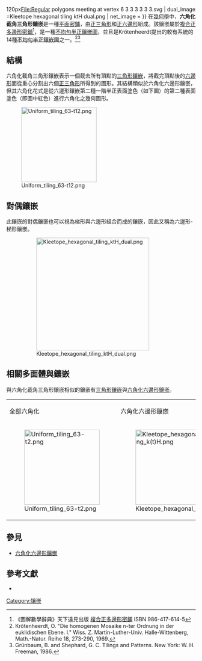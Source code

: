 {{Polyhedronbox
| name = 六角化截角三角形鑲嵌
| imagename = Kleetope hexagonal tiling ktH.png
| rotating = Kleetope hexagonal tiling ktH.png
| rinfo = (點選檢視大圖)
| Type = Demiregular Tessellation
| Face_type = [[正三角形|正三角形]]<br>[[正六邊形|正六邊形]]
| Vertice_type = (1/7)(3<sup>6</sup>) + (6/7)(3<sup>2</sup>,6<sup>2</sup>)<ref name="Grunbaum">
{{cite book
  |author=Grünbaum, Branko;  and Shephard, G. C.
  | title=Tilings and Patterns
  | location=New York   
  | publisher=W. H. Freeman 
  | year=1987 
  | isbn=0-7167-1193-1}}
</ref>
| Vertice_configuration =
| Schläfli = kt{3,6}
| Wythoff = 2 6 | 3
| Face_configuration = 
| Conway = 
| Symmetry_group = *632, (p6m), [6,3]
| Index_references = 
| dual = 六邊形-梯形鑲嵌
| Rotation_group = p6, [6,3]<sup>+</sup>, (632)
| Dihedral_angle = 
| Properties = 
| 3d_image = 
| vfigimage = Regular polygons meeting at vertex 4 3 3 6 6.svg{{!}}120px{{LinkSymbol|)(}}File:Regular polygons meeting at vertex 6 3 3 3 3 3 3.svg
| dual_image =Kleetope hexagonal tiling ktH dual.png
| net_image = 
}}
在[[幾何學|幾何學]]中，'''六角化截角三角形鑲嵌'''是一種[[平面_(数学)|平面]][[密鋪|密鋪]]，由[[正三角形|正三角形]]和[[正六邊形|正六邊形]]組成。該鑲嵌屬於[[複合正多邊形密鋪|複合正多邊形密鋪]]<ref name="圖解數學辭典">《圖解數學辭典》天下遠見出版 [[複合正多邊形密鋪|複合正多邊形密鋪]] ISBN 986-417-614-5</ref>，是一種[[不均勻半正鑲嵌圖|不均勻半正鑲嵌圖]]，並且是Krötenheerdt提出的較有系統的14種[[不均勻半正鑲嵌圖|不均勻半正鑲嵌圖]]之一。<ref name = "Krötenheerdt">Krötenheerdt, O. "Die homogenen Mosaike n-ter Ordnung in der euklidischen Ebene. I." Wiss. Z. Martin-Luther-Univ. Halle-Wittenberg, Math.-Natur. Reihe 18, 273-290, 1969.</ref><ref>Grünbaum, B. and Shephard, G. C. Tilings and Patterns. New York: W. H. Freeman, 1986.</ref>

== 結構 ==
六角化截角三角形鑲嵌表示一個截去所有頂點的[[三角形鑲嵌|三角形鑲嵌]]，將截完頂點後的[[六邊形|六邊形]]面從重心分割出六個[[正三角形|正三角形]]所得到的圖形。其結構類似於六角化六邊形鑲嵌，但其六角化花式是從六邊形鑲嵌第二種一階半正表面塗色（如下圖）的第二種表面塗色（即圖中紅色）進行六角化之幾何圖形。

[[File:Uniform_tiling_63-t12.png|200px]]

== 對偶鑲嵌 ==
此鑲嵌的對偶鑲嵌也可以視為梯形與六邊形組合而成的鑲嵌，因此又稱為六邊形-梯形鑲嵌。
:[[File:Kleetope_hexagonal_tiling_ktH_dual.png|300px]]
== 相關多面體與鑲嵌 ==
與六角化截角三角形鑲嵌相似的鑲嵌有[[三角形鑲嵌|三角形鑲嵌]]與[[六角化六邊形鑲嵌|六角化六邊形鑲嵌]]。
{| class=wikitable width=640
|- align=center
|全部六角化
|六角化六邊形鑲嵌
|六角化截角三角形鑲嵌
|- align=center
|[[File:Uniform_tiling_63-t2.png|200px]]
|[[File:Kleetope_hexagonal_tiling_k(t)H.png|200px]]
|[[File:Kleetope_hexagonal_tiling_ktH.png|200px]]
|}
{{正三角形镶嵌家族}}
== 參見 ==
* [[六角化六邊形鑲嵌|六角化六邊形鑲嵌]]

== 參考文獻 ==
{{reflist}}
{{refbegin}}
* {{MathWorld | urlname=DemiregularTessellation | title=Demiregular Tessellation}}
{{refend}}

{{平面密鋪}}

[[Category:镶嵌|Category:镶嵌]]